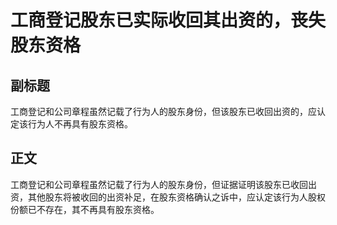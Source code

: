# 工商登记股东已实际收回其出资的，丧失股东资格
## 副标题
工商登记和公司章程虽然记载了行为人的股东身份，但该股东已收回出资的，应认定该行为人不再具有股东资格。
## 正文
工商登记和公司章程虽然记载了行为人的股东身份，但证据证明该股东已收回出资，其他股东将被收回的出资补足，在股东资格确认之诉中，应认定该行为人股权份额已不存在，其不再具有股东资格。